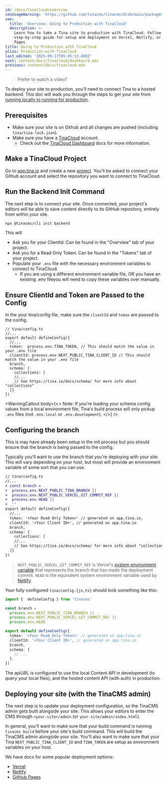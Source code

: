 ```yaml
---
id: /docs/tinacloud/overview
cmsUsageWarning: 'https://github.com/tinacms/tinacms/blob/main/packages/tinacms/src/tina-cms.tsx'
seo:
  title: 'Overview: Going to Production with TinaCloud'
  description: >-
    Learn how to take a Tina site to production with TinaCloud. Follow our
    step-by-step guide for setup and deployment on Vercel, Netlify, or GitHub
    Pages
title: Going to Production with TinaCloud
alias: Production-with-TinaCloud
last_edited: '2025-09-17T05:45:13.880Z'
next: content/docs/tinacloud/dashboard.mdx
previous: content/docs/tinacloud.mdx
---
```


> Prefer to watch a video?

<Youtube embedSrc="https://www.youtube.com/embed/sTVd8CYtXrA?si=DmnS-45aXkmCq8Fa" />

To deploy your site to production, you'll need to connect Tina to a hosted backend. This doc will walk you through the steps to get your site from [running locally to running for production](/docs/introduction/faq/#what-is-local-mode-vs-prod-mode).

## Prerequisites

* Make sure your site is on Github and all changes are pushed (including `tina/tina-lock.json`).
* Make sure you have a [TinaCloud](https://app.tina.io) account.
  * Check out the [TinaCloud Dashboard](/docs/tinacloud/dashboard) docs for more information.

## Make a TinaCloud Project

Go to [app.tina.io](https://app.tina.io) and create a new [project](/docs/tinacloud/dashboard/projects/). You'll be asked to connect your Github account and select the repository you want to connect to TinaCloud.

## Run the Backend Init Command

The next step is to connect your site. Once connected, your project's editors will be able to save content directly to its GitHub repository, entirely from within your site.

```bash
npx @tinacms/cli init backend
```

This will

* Ask you for your ClientId: Can be found in the "Overview" tab of your project.
* Ask you for a Read Only Token: Can be found in the "Tokens" tab of your project.
* Populate your `.env` file with the necessary environment variables to connect to TinaCloud.
  * If you are using a different environment variable file, OR you have an existing .env fileyou will need to copy these variables over manually.

## Ensure ClientId and Token are Passed to the Config

In the your tina/config file, make sure the `clientId` and `token` are passed to the config.

```tsx
// tina/config.ts
//...
export default defineConfig({
  //...
  token:  process.env.TINA_TOKEN, // This should match the value in your .env file
  clientId: process.env.NEXT_PUBLIC_TINA_CLIENT_ID // This should match the value in your .env file
  branch,
  schema: {
    collections: [
    //...
    // See https://tina.io/docs/schema/ for more info about "collections"
  ]}
})
```

<WarningCallout
  body={<>
    Note: If you're loading your schema config values from a local environment file, Tina's build process will only pickup `.env` files (not `.env.local` or `.env.development`).
  </>}
/>

## Configuring the branch

This is may have already been setup in the init process but you should ensure that the branch is being passed to the config.

Typically you'll want to use the branch that you're deploying with your site. This will vary depending on your host, but most will provide an environment variable of some sort that you can use.

```diff
// tina/config.ts
//...
+ const branch =
+  process.env.NEXT_PUBLIC_TINA_BRANCH ||
+  process.env.NEXT_PUBLIC_VERCEL_GIT_COMMIT_REF ||
+  process.env.HEAD ||
+  ''
export default defineConfig({
  //...
  token: '<Your Read Only Token>' // generated on app.tina.io,
  clientId: '<Your Client ID>', // generated on app.tina.io
  branch,
  schema: {
    collections: [
    //...
    // See https://tina.io/docs/schema/ for more info about "collections"
  ]}
})
```

> `NEXT_PUBLIC_VERCEL_GIT_COMMIT_REF` is Vercel's [system environment variable](https://vercel.com/docs/concepts/projects/environment-variables#system-environment-variables) that represents the branch that has made the deployment commit.
> `HEAD` is the equivalent system environment variable used by [Netlify](https://docs.netlify.com/configure-builds/environment-variables/#git-metadata).

Your fully configured `tina/config.{js,ts}` should look something like this:

```ts
import {  defineConfig } from 'tinacms'

const branch =
  process.env.NEXT_PUBLIC_TINA_BRANCH ||
  process.env.NEXT_PUBLIC_VERCEL_GIT_COMMIT_REF ||
  process.env.HEAD

export default defineConfig({
  token: '<Your Read Only Token>' // generated on app.tina.io
  clientId: '<Your Client ID>', // generated on app.tina.io
  branch,
  schema: {
    // ...
  },
})
```

The apiURL is configured to use the local Content API in development (to query your local files), and the hosted content API (with auth) in production.

## Deploying your site (with the TinaCMS admin)

The next step is to update your deployment configuration, so the TinaCMS admin gets built alongside your site. This allows your editors to enter the CMS through `<your-site>/admin` (or `your-site/admin/index.html`).

In general, you'll want to make sure that your build command is running `tinacms build` before your site's build command. This will build the TinaCMS admin alongside your site. You'll also want to make sure that your Tina `NEXT_PUBLIC_TINA_CLIENT_ID` and `TINA_TOKEN` are setup as environment variables on your host.

We have docs for some popular deployment options:

* [Vercel](/docs/tinacloud/deployment-options/vercel)
* [Netlify](/docs/tinacloud/deployment-options/netlify)
* [GitHub Pages](/docs/tinacloud/deployment-options/github-pages)
